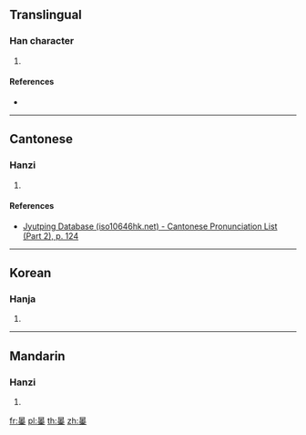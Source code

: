 ==Translingual==

===Han character===
{{Han char|rn=72|rad=日|as=13|sn=17|four=|canj=AUUJ|ids=⿱𣅽⿱大夲}}

# {{defn|Han|sort=日13}}

====References====
* {{Han ref|kx=0500.330|dkj=14201|hdz=21539.050|uh=66D3|ud=26323}}

----

==Cantonese==

===Hanzi===
{{yue-hanzi|jyut=[[bou6]]|y=bou6}}

# {{defn|lang=yue|sort=日13}}

====References====
* [http://www.iso10646hk.net/jp/document/download.jsp Jyutping Database (iso10646hk.net) - Cantonese Pronunciation List (Part 2), p. 124]

----

==Korean==

===Hanja===
{{ko-hanja|hangeul=포|eumhun=|rv=po|mr=p'o|y=pho}}

# {{defn|lang=ko|sort=日13}}

----

==Mandarin==

===Hanzi===
{{cmn-hanzi|pin=[[bào]] ([[bao4]])|wg=pao<sup>4</sup>}}

# {{defn|lang=cmn|sort=日13}}

[[fr:曓]]
[[pl:曓]]
[[th:曓]]
[[zh:曓]]